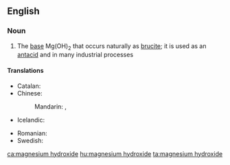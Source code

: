 ==English==
{{wikipedia}}

===Noun===
{{en-noun|head=[[magnesium]] [[hydroxide]]|-}}

# {{label|en|inorganic compound}} The [[base]] Mg(OH)<sub>2</sub> that occurs naturally as [[brucite]]; it is used as an [[antacid]] and in many industrial processes

====Translations====
{{trans-top|Mg(OH)<sub>2</sub>}}
* Catalan: {{t|ca|hidròxid de magnesi|m}}
* Chinese:
*: Mandarin: {{t|cmn|氫氧化鎂|sc=Hani}}, {{t|cmn|氢氧化镁|tr=qīngyǎnghuàměi|sc=Hani}}
* Icelandic: {{t|is|magnesíumhýdroxíð|n}}
{{trans-mid}}
* Romanian: {{t|ro|hidroxid de magneziu|m}}
* Swedish: {{t|sv|magnesiumhydroxid|c}}
{{trans-bottom}}

[[ca:magnesium hydroxide]]
[[hu:magnesium hydroxide]]
[[ta:magnesium hydroxide]]